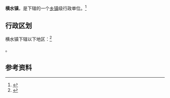 {{中国乡级行政区|61/03/22/103/000}}

'''横水镇'''，是{{PRC admin/fullname|61/03/22/103/000|3}}下辖的一个[[乡镇|乡镇]]级行政单位。<ref>{{PRC admin/ref sgc|{{PRC admin/parent|61/03/22/103/000}}}}</ref>

== 行政区划 ==

横水镇下辖以下地区：<ref>{{PRC admin/ref sgc|61/03/22/103/000}}</ref>

{{PRC admin/children|61/03/22/103/000}}。

== 参考资料 ==

{{reflist}}

{{行政区划小作品}}
{{PRC admin/navcat|61/03/22/103/000}}